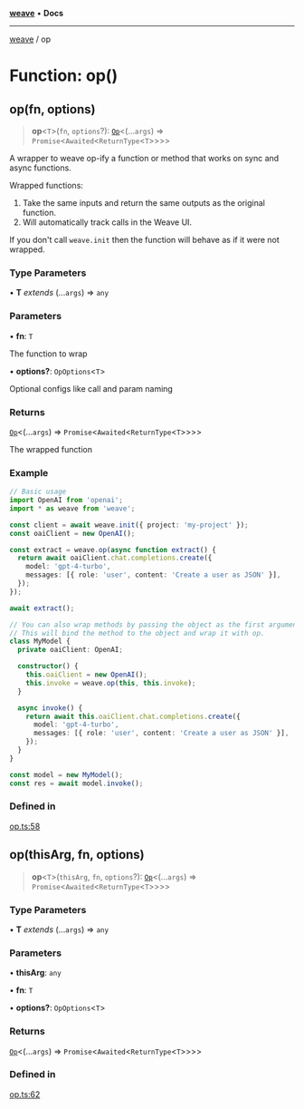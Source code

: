 [**weave**](/weave/reference/typescript-sdk/weave/index) • **Docs**

***

[weave](/weave/reference/typescript-sdk/weave/index) / op

# Function: op()

## op(fn, options)

> **op**\<`T`\>(`fn`, `options`?): [`Op`](/weave/reference/typescript-sdk/weave/type-aliases/Op)\<(...`args`) => `Promise`\<`Awaited`\<`ReturnType`\<`T`\>\>\>\>

A wrapper to weave op-ify a function or method that works on sync and async functions.

Wrapped functions:
 1. Take the same inputs and return the same outputs as the original function.
 2. Will automatically track calls in the Weave UI.

If you don't call `weave.init` then the function will behave as if it were not wrapped.

### Type Parameters

• **T** *extends* (...`args`) => `any`

### Parameters

• **fn**: `T`

The function to wrap

• **options?**: `OpOptions`\<`T`\>

Optional configs like call and param naming

### Returns

[`Op`](/weave/reference/typescript-sdk/weave/type-aliases/Op)\<(...`args`) => `Promise`\<`Awaited`\<`ReturnType`\<`T`\>\>\>\>

The wrapped function

### Example

```ts
// Basic usage
import OpenAI from 'openai';
import * as weave from 'weave';

const client = await weave.init({ project: 'my-project' });
const oaiClient = new OpenAI();

const extract = weave.op(async function extract() {
  return await oaiClient.chat.completions.create({
    model: 'gpt-4-turbo',
    messages: [{ role: 'user', content: 'Create a user as JSON' }],
  });
});

await extract();

// You can also wrap methods by passing the object as the first argument.
// This will bind the method to the object and wrap it with op.
class MyModel {
  private oaiClient: OpenAI;

  constructor() {
    this.oaiClient = new OpenAI();
    this.invoke = weave.op(this, this.invoke);
  }

  async invoke() {
    return await this.oaiClient.chat.completions.create({
      model: 'gpt-4-turbo',
      messages: [{ role: 'user', content: 'Create a user as JSON' }],
    });
  }
}

const model = new MyModel();
const res = await model.invoke();
```

### Defined in

[op.ts:58](https://github.com/wandb/weave/blob/e2313369cb35bc1b6f97c70539926dd951ead21e/sdks/node/src/op.ts#L58)

## op(thisArg, fn, options)

> **op**\<`T`\>(`thisArg`, `fn`, `options`?): [`Op`](/weave/reference/typescript-sdk/weave/type-aliases/Op)\<(...`args`) => `Promise`\<`Awaited`\<`ReturnType`\<`T`\>\>\>\>

### Type Parameters

• **T** *extends* (...`args`) => `any`

### Parameters

• **thisArg**: `any`

• **fn**: `T`

• **options?**: `OpOptions`\<`T`\>

### Returns

[`Op`](/weave/reference/typescript-sdk/weave/type-aliases/Op)\<(...`args`) => `Promise`\<`Awaited`\<`ReturnType`\<`T`\>\>\>\>

### Defined in

[op.ts:62](https://github.com/wandb/weave/blob/e2313369cb35bc1b6f97c70539926dd951ead21e/sdks/node/src/op.ts#L62)
